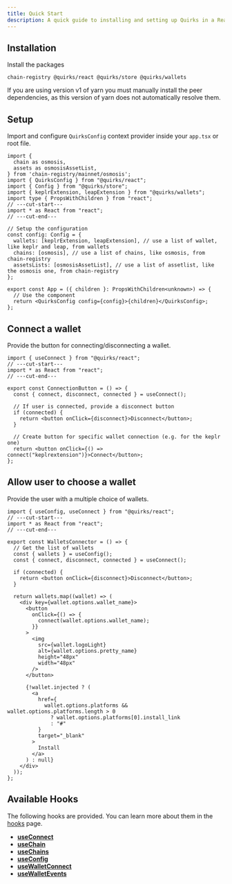 ```yaml
---
title: Quick Start
description: A quick guide to installing and setting up Quirks in a React application.
---
```


## Installation

Install the packages

```package-install
chain-registry @quirks/react @quirks/store @quirks/wallets
```

<Callout type="warn">
  If you are using version v1 of yarn you must manually install the peer
  dependencies, as this version of yarn does not automatically resolve them.
</Callout>

## Setup

Import and configure `QuirksConfig` context provider inside your `app.tsx` or
root file.

```tsx twoslash
import {
  chain as osmosis,
  assets as osmosisAssetList,
} from 'chain-registry/mainnet/osmosis';
import { QuirksConfig } from "@quirks/react";
import { Config } from "@quirks/store";
import { keplrExtension, leapExtension } from "@quirks/wallets";
import type { PropsWithChildren } from "react";
// ---cut-start---
import * as React from "react";
// ---cut-end---

// Setup the configuration
const config: Config = {
  wallets: [keplrExtension, leapExtension], // use a list of wallet, like keplr and leap, from wallets
  chains: [osmosis], // use a list of chains, like osmosis, from chain-registry
  assetsLists: [osmosisAssetList], // use a list of assetlist, like the osmosis one, from chain-registry
};

export const App = ({ children }: PropsWithChildren<unknown>) => {
  // Use the component
  return <QuirksConfig config={config}>{children}</QuirksConfig>;
};
```

## Connect a wallet

Provide the button for connecting/disconnecting a wallet.

```tsx twoslash
import { useConnect } from "@quirks/react";
// ---cut-start---
import * as React from "react";
// ---cut-end---

export const ConnectionButton = () => {
  const { connect, disconnect, connected } = useConnect();

  // If user is connected, provide a disconnect button
  if (connected) {
    return <button onClick={disconnect}>Disconnect</button>;
  }

  // Create button for specific wallet connection (e.g. for the keplr one)
  return <button onClick={() => connect("keplrextension")}>Connect</button>;
};
```

## Allow user to choose a wallet

Provide the user with a multiple choice of wallets.

```tsx twoslash
import { useConfig, useConnect } from "@quirks/react";
// ---cut-start---
import * as React from "react";
// ---cut-end---

export const WalletsConnector = () => {
  // Get the list of wallets
  const { wallets } = useConfig();
  const { connect, disconnect, connected } = useConnect();

  if (connected) {
    return <button onClick={disconnect}>Disconnect</button>;
  }

  return wallets.map((wallet) => (
    <div key={wallet.options.wallet_name}>
      <button
        onClick={() => {
          connect(wallet.options.wallet_name);
        }}
      >
        <img
          src={wallet.logoLight}
          alt={wallet.options.pretty_name}
          height="48px"
          width="48px"
        />
      </button>

      {!wallet.injected ? (
        <a
          href={
            wallet.options.platforms && wallet.options.platforms.length > 0
              ? wallet.options.platforms[0].install_link
              : "#"
          }
          target="_blank"
        >
          Install
        </a>
      ) : null}
    </div>
  ));
};
```

## Available Hooks

The following hooks are provided. You can learn more about them in the
[hooks](./hooks) page.

- **[useConnect](./hooks#useconnect)**
- **[useChain](./hooks#usechain)**
- **[useChains](./hooks#usechains)**
- **[useConfig](./hooks#useconfig)**
- **[useWalletConnect](./hooks#usewalletconnect)**
- **[useWalletEvents](./hooks#usewalletevents)**
